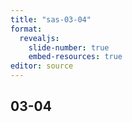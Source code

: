 ```yaml
---
title: "sas-03-04"
format: 
  revealjs:
    slide-number: true
    embed-resources: true
editor: source
---
```


## 03-04
